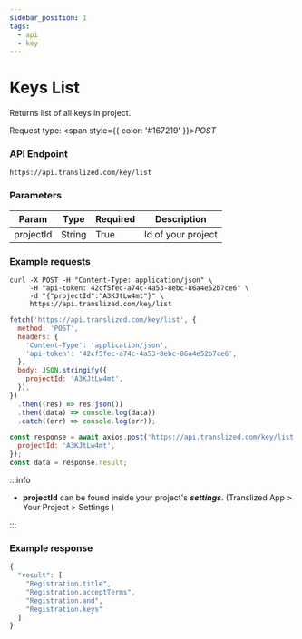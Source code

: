 ```yaml
---
sidebar_position: 1
tags:
  - api
  - key
---
```



# Keys List

Returns list of all keys in project.

Request type: <span style={{ color: '#167219' }}>_POST_</span>

### API Endpoint

```url
https://api.translized.com/key/list
```

### Parameters

| Param     | Type   | Required | Description        |
| --------- | ------ | -------- | ------------------ |
| projectId | String | True     | Id of your project |

### Example requests

<Tabs className="api-tabs">
<TabItem value="cURL" label="cURL">

```curl
curl -X POST -H "Content-Type: application/json" \
     -H "api-token: 42cf5fec-a74c-4a53-8ebc-86a4e52b7ce6" \
     -d "{"projectId":"A3KJtLw4mt"}" \
     https://api.translized.com/key/list
```

</TabItem>
<TabItem value="js-fetch" label="Javascript Fetch">

```js
fetch('https://api.translized.com/key/list', {
  method: 'POST',
  headers: {
    'Content-Type': 'application/json',
    'api-token': '42cf5fec-a74c-4a53-8ebc-86a4e52b7ce6',
  },
  body: JSON.stringify({
    projectId: 'A3KJtLw4mt',
  }),
})
  .then((res) => res.json())
  .then((data) => console.log(data))
  .catch((err) => console.log(err));
```

  </TabItem>
  <TabItem value="js-axios" label="Javascript Axios">

```js
const response = await axios.post('https://api.translized.com/key/list', {
  projectId: 'A3KJtLw4mt',
});
const data = response.result;
```

  </TabItem>
</Tabs>

:::info

- **projectId** can be found inside your project's **_settings_**. (Translized App > Your Project > Settings )

:::

### Example response

```js
{
  "result": [
    "Registration.title",
    "Registration.acceptTerms",
    "Registration.and",
    "Registration.keys"
  ]
}
```
